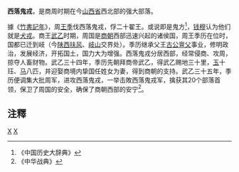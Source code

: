 '''西落鬼戎'''，是商周时期在今[[山西省|山西省]]西北部的强大部落。

據《[[竹書記年|竹書記年]]》，周[[王季|王季]]伐西落鬼戎，俘二十翟王。或说即是鬼方<ref>《中国历史大辞典》</ref>，[[钱穆|钱穆]]认为他们就是[[犬戎|犬戎]]。商王[[武乙|武乙]]时期，周国是[[商朝|商朝]]西部迅速兴起的诸侯国，周王季历在位时，国都已迁到岐（今[[陕西|陕西]][[扶风|扶风]]、[[岐山|岐山]]交界处）。季历继承父王[[古公亶父|古公亶父]]事业，修明政治，发展经济，开拓国土，国力大为增强。西落鬼戎分居西部，经常侵商、攻周，掠夺人畜财物。武乙三十四年，季历先朝拜商帝武乙，得武乙赐地三十里，[[玉|玉]]十珏、[[马|马]]八匹，并迎娶商境内挚国任姓女为妻，得到商朝的支持。武乙三十五年，季历便调集大批周军，进攻西落鬼戎，一举击敗西落鬼戎军，擒获其20个部落首领，保卫了周国的安全，确保了商朝西部的安宁<ref>《中华战典》</ref>。

==注釋==
<references />
</div>

[[Category:山西历史政权|X]]
[[Category:西戎|X]]